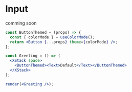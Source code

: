 # Input

comming soon


```jsx live noInline
const ButtonThemed = (props) => {
  const { colorMode } = useColorMode();
  return <Button {...props} theme={colorMode} />;
};

const Greeting = () => (
  <XStack space>
    <ButtonThemed><Text>Default</Text></ButtonThemed>
  </XStack>
);

render(<Greeting />);
```

